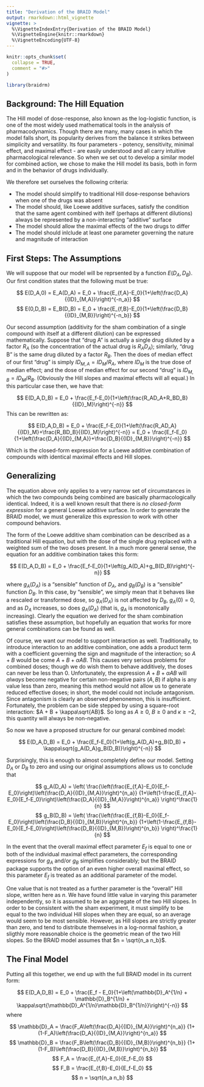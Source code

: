 ```yaml
---
title: "Derivation of the BRAID Model"
output: rmarkdown::html_vignette
vignette: >
  %\VignetteIndexEntry{Derivation of the BRAID Model}
  %\VignetteEngine{knitr::rmarkdown}
  %\VignetteEncoding{UTF-8}
---
```


```r
knitr::opts_chunk$set(
  collapse = TRUE,
  comment = "#>"
)
```

```r
library(braidrm)
```

## Background: The Hill Equation

The Hill model of dose-response, also known as the log-logistic function, is
one of the most widely used mathematical tools in the analysis of
pharmacodynamics.  Though there are many, many cases in which the model falls
short, its popularity derives from the balance it strikes between simplicity
and versatility.  Its four parameters - potency, sensitivity, minimal effect,
and maximal effect - are easily understood and all carry intuitive
pharmacological relevance.  So when we set out to develop a similar model for
combined action, we chose to make the Hill model its basis, both in form and in
the behavior of drugs individually.

We therefore set ourselves the following criteria:

* The model should simplify to traditional Hill dose-response behaviors when
one of the drugs was absent
* The model should, like Loewe additive surfaces, satisfy the condition that the
same agent combined with itelf (perhaps at different dilutions) always be
represented by a non-interacting "additive" surface
* The model should allow the maximal effects of the two drugs to differ
* The model should inlclude at least one parameter governing the nature and
magnitude of interaction

## First Steps: The Assumptions

We will suppose that our model will be reprsented by a function $E(D_A,D_B)$.
Our first condition states that the following must be true:

$$
E(D_A,0) = E_A(D_A) = E_0 + \frac{E_{f,A}-E_0}{1+\left(\frac{D_A}{{ID}_{M,A}}\right)^{-n_a}}
$$
$$
E(0,D_B) = E_B(D_B) = E_0 + \frac{E_{f,B}-E_0}{1+\left(\frac{D_B}{{ID}_{M,B}}\right)^{-n_b}}
$$

Our second assumption (additivity for the sham combination of a single compound
with itself at a different dilution) can be expressed mathematically.  Suppose
that "drug A" is actually a single drug diluted by a factor $R_A$ (so the
concentration of the actual drug is $R_AD_A$); similarly, "drug B" is the same
drug diluted by a factor $R_B$.  Then the does of median effect of our first
"drug" is simply ${ID}_{M,A}={ID}_M/R_A$, where ${ID}_M$ is the true dose of
median effect; and the dose of median effect for our second "drug" is 
${ID}_{M,B}={ID}_M/R_B$.  (Obviously the Hill slopes and maximal effects will
all equal.)  In this particular case then, we have that:

$$
E(D_A,D_B) = E_0 + \frac{E_f-E_0}{1+\left(\frac{R_AD_A+R_BD_B}{{ID}_M}\right)^{-n}}
$$
This can be rewritten as:

$$
E(D_A,D_B) = E_0 + \frac{E_f-E_0}{1+\left(\frac{R_AD_A}{{ID}_M}+\frac{R_BD_B}{{ID}_M}\right)^{-n}}
= E_0 + \frac{E_f-E_0}{1+\left(\frac{D_A}{{ID}_{M,A}}+\frac{D_B}{{ID}_{M,B}}\right)^{-n}}
$$

Which is the closed-form expression for a Loewe additive combination of
compounds with identical maximal effects and Hill slopes.

## Generalizing

The equation above only applies to a very narrow set of circumstances in which
the two compounds being combined are basically pharmacologically identical.
Indeed, it is a well known result that there is *no closed-form expression* for
a general Loewe additive surface.  In order to generate the BRAID model, we must
generalize this expression to work with other compound behaviors.

The form of the Loewe additive sham combination can be described as a
traditional Hill equation, but with the dose of the single drug replaced with
a weighted sum of the two doses present.  In a much more general sense, the
equation for an additive combination takes this form:

$$
E(D_A,D_B) = E_0 + \frac{E_f-E_0}{1+\left(g_A(D_A)+g_B(D_B)\right)^{-n}}
$$

where $g_A(D_A)$ is a "sensible" function of $D_A$, and $g_B(D_B)$ is a
"sensible" function $D_B$.  In this case, by "sensible", we simply mean that it
behaves like a rescaled or transformed dose, so $g_A(D_A)$ is not affected by
$D_B$, $g_A(0)=0$, and as $D_A$ increases, so does $g_A(D_A)$ (that is, $g_A$
is monotonically increasing). Clearly the equation we derived for the sham
combination satisfies these assumption, but hopefully an equation that works
for more general combinations can be found as well.

Of course, we want our model to support interaction as well.  Traditionally, 
to introduce interaction to an additive combination, one adds a product term
with a coefficient governing the sign and magnitude of the interaction; so
$A+B$ would be come $A+B+\alpha AB$.  This causes very serious problems for
combined doses; though we do wish them to behave additively, the doses can never
be less than 0. Unfortunately, the expression $A+B+\alpha AB$ will *always* become
negative for certain non-negative pairs $(A,B)$ if alpha is any value less than
zero, meaning this method would not allow us to generate reduced effective doses;
in short, the model could not include antagonism.  Since antagonism is clearly
an observed phenonemon, this is insufficient.  Fortunately, the problem can
be side stepped by using a square-root interaction: $A + B + \kappa\sqrt{AB}$.
So long as $A\ge 0$, $B \ge 0$ and $\kappa \ge -2$, this quantity will always
be non-negative.

So now we have a proposed structure for our genaral combined model:

$$
E(D_A,D_B) = E_0 + \frac{E_f-E_0}{1+\left(g_A(D_A)+g_B(D_B) + \kappa\sqrt{g_A(D_A)g_B(D_B)}\right)^{-n}}
$$

Surprisingly, this is enough to almost completely define our model.  Setting
$D_A$ or $D_B$ to zero and using our original assumptions allows us to
conclude that

$$
g_A(D_A) = \left( \frac{\left(\frac{E_{f,A}-E_0}{E_f-E_0}\right)\left(\frac{D_A}{{ID}_{M,A}}\right)^{n_a}}
{1+\left(1-\frac{E_{f,A}-E_0}{E_f-E_0}\right)\left(\frac{D_A}{{ID}_{M,A}}\right)^{n_a}} \right)^\frac{1}{n}
$$
$$
g_B(D_B) = \left( \frac{\left(\frac{E_{f,B}-E_0}{E_f-E_0}\right)\left(\frac{D_B}{{ID}_{M,B}}\right)^{n_b}}
{1+\left(1-\frac{E_{f,B}-E_0}{E_f-E_0}\right)\left(\frac{D_B}{{ID}_{M,B}}\right)^{n_b}} \right)^\frac{1}{n}
$$

In the event that the overall maximal effect parameter $E_f$ is equal to one or
both of the individual maximal effect parameters, the corresponding expressions
for $g_A$ and/or $g_B$ simplifies considerably; but the BRAID package supports
the option of an even higher overall maximal effect, so this parameter $E_f$ is 
treated as an additional parameter of the model.

One value that is not treated as a further parameter is the "overall" Hill slope,
written here as $n$.  We have found little value in varying this parameter 
independently, so it is assumed to be an aggregate of the two Hill slopes. In
order to be consistent with the sham experiment, it must simplify to be equal to
the two individual Hill slopes when they are equal, so an average would seem to
be most sensible.  However, as Hill slopes are strictly greater than zero, and
tend to distribute themselves in a log-normal fashion, a sligthly more
reasonable choice is the geometric mean of the two Hill slopes.  So the BRAID
model assumes that $n = \sqrt{n_a n_b}$.

## The Final Model

Putting all this together, we end up with the full BRAID model in its current
form:

$$
E(D_A,D_B) = E_0 + \frac{E_f - E_0}{1+\left(\mathbb{D}_A^{1/n} + 
\mathbb{D}_B^{1/n} + \kappa\sqrt{\mathbb{D}_A^{1/n}\mathbb{D}_B^{1/n}}\right)^{-n}}
$$
where

$$
\mathbb{D}_A = \frac{F_A\left(\frac{D_A}{{ID}_{M,A}}\right)^{n_a}}
{1+(1-F_A)\left(\frac{D_A}{{ID}_{M,A}}\right)^{n_a}}
$$
$$
\mathbb{D}_B = \frac{F_B\left(\frac{D_B}{{ID}_{M,B}}\right)^{n_b}}
{1+(1-F_B)\left(\frac{D_B}{{ID}_{M,B}}\right)^{n_b}}
$$
$$
F_A = \frac{E_{f,A}-E_0}{E_f-E_0}
$$
$$
F_B = \frac{E_{f,B}-E_0}{E_f-E_0}
$$
$$
n = \sqrt{n_a n_b}
$$
